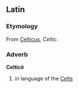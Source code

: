 ==Latin==
===Etymology===
From [[Celticus]], ''Celtic''.
===Adverb===
'''Celticē'''

#in language of the [[Celts]]